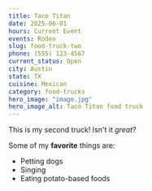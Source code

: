 ```yaml
---
title: Taco Titan
date: 2025-06-01
hours: Current Event
events: Rodeo
slug: food-truck-two
phone: (555) 123-4567
current_status: Open
city: Austin
state: TX
cuisine: Mexican
category: food-trucks
hero_image: "image.jpg"
hero_image_alt: Taco Titan food truck
---
```


This is my second truck! Isn't it *great*?

Some of my **favorite** things are:

* Petting dogs
* Singing
* Eating potato-based foods
